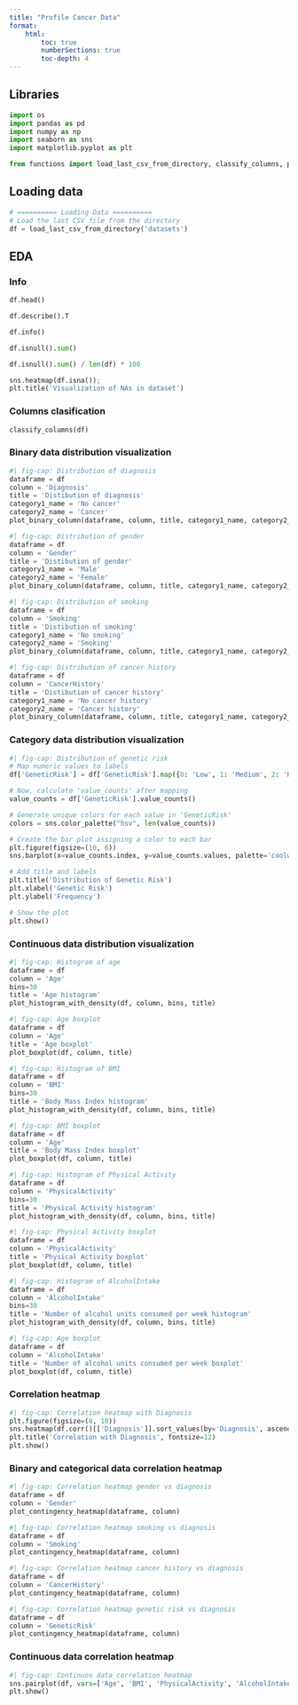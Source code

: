 ```yaml
---
title: "Profile Cancer Data"
format:
    html:
        toc: true
        numberSections: true
        toc-depth: 4
---
```


## Libraries
```python
import os
import pandas as pd
import numpy as np
import seaborn as sns
import matplotlib.pyplot as plt

from functions import load_last_csv_from_directory, classify_columns, plot_binary_column, plot_histogram_with_density, plot_boxplot, plot_contingency_heatmap
```

## Loading data
```python
# ========== Loading Data ==========
# Load the last CSV file from the directory
df = load_last_csv_from_directory('datasets')
```

## EDA

### Info

```python
df.head()
```

```python
df.describe().T
```

```python
df.info()
```

```python
df.isnull().sum()
```

```python
df.isnull().sum() / len(df) * 100
```

```python
sns.heatmap(df.isna());
plt.title('Visualization of NAs in dataset')
```

### Columns clasification

```python
classify_columns(df)
```

### Binary data distribution visualization
```python
#| fig-cap: Distribution of diagnosis
dataframe = df
column = 'Diagnosis'
title = 'Distibution of diagnosis'
category1_name = 'No cancer'
category2_name = 'Cancer'
plot_binary_column(dataframe, column, title, category1_name, category2_name)
```

```python
#| fig-cap: Distribution of gender
dataframe = df
column = 'Gender'
title = 'Distibution of gender'
category1_name = 'Male'
category2_name = 'Female'
plot_binary_column(dataframe, column, title, category1_name, category2_name)
```

```python
#| fig-cap: Distribution of smoking
dataframe = df
column = 'Smoking'
title = 'Distibution of smoking'
category1_name = 'No smoking'
category2_name = 'Smoking'
plot_binary_column(dataframe, column, title, category1_name, category2_name)
```

```python
#| fig-cap: Distribution of cancer history
dataframe = df
column = 'CancerHistory'
title = 'Distibution of cancer history'
category1_name = 'No cancer history'
category2_name = 'Cancer history'
plot_binary_column(dataframe, column, title, category1_name, category2_name)
```

### Category data distribution visualization
```python
#| fig-cap: Distribution of genetic risk
# Map numeric values to labels
df['GeneticRisk'] = df['GeneticRisk'].map({0: 'Low', 1: 'Medium', 2: 'High'})

# Now, calculate 'value_counts' after mapping
value_counts = df['GeneticRisk'].value_counts()

# Generate unique colors for each value in 'GeneticRisk'
colors = sns.color_palette("hsv", len(value_counts))

# Create the bar plot assigning a color to each bar
plt.figure(figsize=(10, 6))
sns.barplot(x=value_counts.index, y=value_counts.values, palette='coolwarm')

# Add title and labels
plt.title('Distribution of Genetic Risk')
plt.xlabel('Genetic Risk')
plt.ylabel('Frequency')

# Show the plot
plt.show()
```

### Continuous data distribution visualization
```python
#| fig-cap: Histogram of age
dataframe = df
column = 'Age'
bins=30
title = 'Age histogram'
plot_histogram_with_density(df, column, bins, title)
```

```python
#| fig-cap: Age boxplot
dataframe = df
column = 'Age'
title = 'Age boxplot'
plot_boxplot(df, column, title)
```

```python
#| fig-cap: Histogram of BMI
dataframe = df
column = 'BMI'
bins=30
title = 'Body Mass Index histogram'
plot_histogram_with_density(df, column, bins, title)
```

```python
#| fig-cap: BMI boxplot
dataframe = df
column = 'Age'
title = 'Body Mass Index boxplot'
plot_boxplot(df, column, title)
```

```python
#| fig-cap: Histogram of Physical Activity
dataframe = df
column = 'PhysicalActivity'
bins=30
title = 'Physical Activity histogram'
plot_histogram_with_density(df, column, bins, title)
```

```python
#| fig-cap: Physical Activity boxplot
dataframe = df
column = 'PhysicalActivity'
title = 'Physical Activity boxplot'
plot_boxplot(df, column, title)
```

```python
#| fig-cap: Histogram of AlcoholIntake
dataframe = df
column = 'AlcoholIntake'
bins=30
title = 'Number of alcohol units consumed per week histogram'
plot_histogram_with_density(df, column, bins, title)
```

```python
#| fig-cap: Age boxplot
dataframe = df
column = 'AlcoholIntake'
title = 'Number of alcohol units consumed per week boxplot'
plot_boxplot(df, column, title)
```

### Correlation heatmap
```python
#| fig-cap: Correlation heatmap with Diagnosis
plt.figure(figsize=(8, 10))
sns.heatmap(df.corr()[['Diagnosis']].sort_values(by='Diagnosis', ascending=False), annot=True, cmap='Reds', vmin=-1, vmax=1)
plt.title('Correlation with Diagnosis', fontsize=12)
plt.show()
```

### Binary and categorical data correlation heatmap

```python
#| fig-cap: Correlation heatmap gender vs diagnosis
dataframe = df
column = 'Gender'
plot_contingency_heatmap(dataframe, column)
```

```python
#| fig-cap: Correlation heatmap smoking vs diagnosis
dataframe = df
column = 'Smoking'
plot_contingency_heatmap(dataframe, column)
```

```python
#| fig-cap: Correlation heatmap cancer history vs diagnosis
dataframe = df
column = 'CancerHistory'
plot_contingency_heatmap(dataframe, column)
```

```python
#| fig-cap: Correlation heatmap genetic risk vs diagnosis
dataframe = df
column = 'GeneticRisk'
plot_contingency_heatmap(dataframe, column)
```

### Continuous data correlation heatmap

```python
#| fig-cap: Continuos data correlation heatmap
sns.pairplot(df, vars=['Age', 'BMI', 'PhysicalActivity', 'AlcoholIntake'], hue='Diagnosis')
plt.show()
```